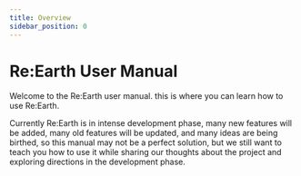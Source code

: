 ```yaml
---
title: Overview
sidebar_position: 0
---
```


# Re:Earth User Manual

Welcome to the Re:Earth user manual. this is where you can learn how to use Re:Earth.

Currently Re:Earth is in intense development phase, many new features will be added, many old features will be updated, and many ideas are being birthed, so this manual may not be a perfect solution, but we still want to teach you how to use it while sharing our thoughts about the project and exploring directions in the development phase.
